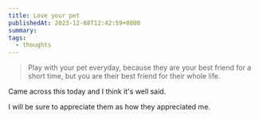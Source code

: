 ```yaml
---
title: Love your pet
publishedAt: 2023-12-08T12:42:59+0800
summary:
tags:
  - thoughts
---
```


> Play with your pet everyday, because they are your best friend for a short time,
> but you are their best friend for their whole life.

Came across this today and I think it's well said.

I will be sure to appreciate them as how they appreciated me.
